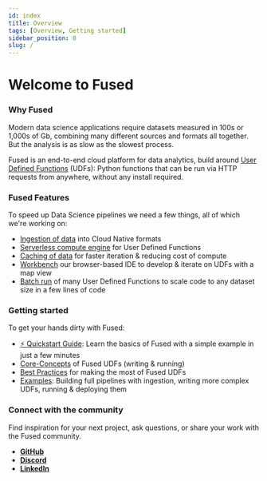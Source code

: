 ```yaml
---
id: index
title: Overview
tags: [Overview, Getting started]
sidebar_position: 0
slug: /
---
```


# Welcome to Fused

### **Why Fused**

Modern data science applications require datasets measured in 100s or 1,000s of Gb, combining many different sources and formats all together. But the analysis is as slow as the slowest process.

Fused is an end-to-end cloud platform for data analytics, build around [User Defined Functions](/core-concepts/why/) (UDFs): Python functions that can be run via HTTP requests from anywhere, without any install required.

<ReactPlayer playsinline={true} className="video__player" playing={false} muted={false} controls height="40vh" url="https://youtu.be/VGAnfhpm0Ok" alignItems='center'/>

### **Fused Features**

To speed up Data Science pipelines we need a few things, all of which we're working on:
- [Ingestion of data](/core-concepts/data-ingestion/) into Cloud Native formats
- [Serverless compute engine](/core-concepts/write/) for User Defined Functions
- [Caching of data](/core-concepts/cache/) for faster iteration & reducing cost of compute
- [Workbench](/workbench/overview/) our browser-based IDE to develop & iterate on UDFs with a map view
- [Batch run](/core-concepts/run-udfs/run_large/) of many User Defined Functions to scale code to any dataset size in a few lines of code

### Getting started

To get your hands dirty with Fused:

- [⚡ Quickstart Guide](/quickstart/): Learn the basics of Fused with a simple example in just a few minutes
- [Core-Concepts](/core-concepts/) of Fused UDFs (writing & running)
- [Best Practices](/user-guide/best-practices/) for making the most of Fused UDFs
- [Examples](/user-guide/examples/): Building full pipelines with ingestion, writing more complex UDFs, running & deploying them

### Connect with the community

Find inspiration for your next project, ask questions, or share your work with the Fused community.

- [__GitHub__](https://github.com/fusedio/udfs/tree/main)
- [__Discord__](https://bit.ly/fusedslack)
- [__LinkedIn__](https://www.linkedin.com/company/fusedio/)
